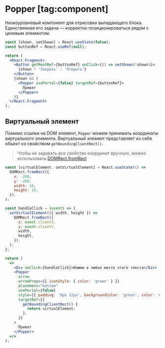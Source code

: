 <Overview group="modals">

# Popper [tag:component]

Низкоуровневый компонент для отрисовки выпадающего блока.
Единственная его задача — корректно позиционироваться рядом с целевым элементом.

</Overview>

<Playground>

```jsx
const [shown, setShown] = React.useState(false);
const buttonRef = React.useRef(null);

return (
  <React.Fragment>
    <Button getRootRef={buttonRef} onClick={() => setShown(!shown)}>
      {shown ? 'Закрыть' : 'Открыть'}
    </Button>
    {shown && (
      <Popper usePortal={false} targetRef={buttonRef}>
        Привет
      </Popper>
    )}
  </React.Fragment>
);
```

</Playground>

## Виртуальный элемент

Помимо ссылки на DOM элемент, `Popper` можем принимать координаты виртуального элемента.
Виртуальный элемент представляет из себя объект со свойством `getBoundingClientRect()`.

> Чтобы не задавать все свойства координат вручную,
> можно использовать [DOMRect.fromRect](https://developer.mozilla.org/en-US/docs/Web/API/DOMRect/fromRect_static)

<Playground>

```jsx
const [virtualElement, setVirtualElement] = React.useState(() =>
  DOMRect.fromRect({
    x: -200,
    y: -200,
    width: 10,
    height: 10,
  }),
);

const handleClick = (event) => {
  setVirtualElement(({ width, height }) =>
    DOMRect.fromRect({
      x: event.clientX,
      y: event.clientY,
      width,
      height,
    }),
  );
};

return (
  <>
    <Div onClick={handleClick}>Нажми в любое место этого текста</Div>
    <Popper
      arrow
      arrowProps={{ iconStyle: { color: 'green' } }}
      placement="bottom"
      usePortal={false}
      style={{ padding: '9px 12px', backgroundColor: 'green', color: '#fff' }}
      targetRef={{
        getBoundingClientRect() {
          return virtualElement;
        },
      }}
    >
      Привет
    </Popper>
  </>
);
```

</Playground>
